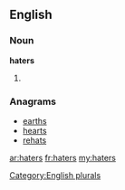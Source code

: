 ==English==

===Noun===
'''haters'''

# {{plural of|[[hater]]}}

===Anagrams===
* [[earths#English|earths]]
* [[hearts#English|hearts]]
* [[rehats#English|rehats]]

[[Category:English plurals]]

[[ar:haters]]
[[fr:haters]]
[[my:haters]]